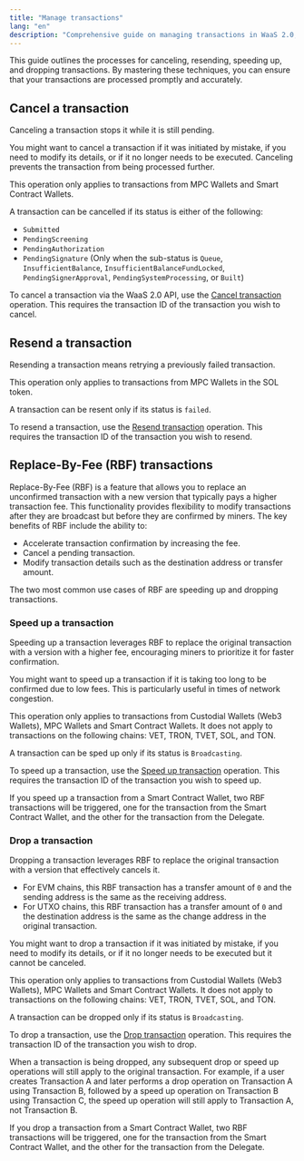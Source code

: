 ```yaml
---
title: "Manage transactions"
lang: "en"
description: "Comprehensive guide on managing transactions in WaaS 2.0, covering canceling, resending, speeding up, and dropping transactions."
---
```


This guide outlines the processes for canceling, resending, speeding up, and dropping transactions. By mastering these techniques, you can ensure that your transactions are processed promptly and accurately. 

## Cancel a transaction

Canceling a transaction stops it while it is still pending.

You might want to cancel a transaction if it was initiated by mistake, if you need to modify its details, or if it no longer needs to be executed. Canceling prevents the transaction from being processed further.

<Note>This operation only applies to transactions from MPC Wallets and Smart Contract Wallets.</Note>

A transaction can be cancelled if its status is either of the following:
- `Submitted`
- `PendingScreening`
- `PendingAuthorization`
- `PendingSignature` (Only when the sub-status is `Queue`, `InsufficientBalance`, `InsufficientBalanceFundLocked`, `PendingSignerApproval`, `PendingSystemProcessing`, or `Built`)
    
To cancel a transaction via the WaaS 2.0 API, use the [Cancel transaction](/v2/api-references/transactions/cancel-transaction) operation. This requires the transaction ID of the transaction you wish to cancel.

## Resend a transaction

Resending a transaction means retrying a previously failed transaction.

<Note>This operation only applies to transactions from MPC Wallets in the SOL token.</Note>

A transaction can be resent only if its status is `failed`.

To resend a transaction, use the [Resend transaction](/v2/api-references/transactions/resend-transaction) operation. This requires the transaction ID of the transaction you wish to resend.

## Replace-By-Fee (RBF) transactions

Replace-By-Fee (RBF) is a feature that allows you to replace an unconfirmed transaction with a new version that typically pays a higher transaction fee. This functionality provides flexibility to modify transactions after they are broadcast but before they are confirmed by miners. The key benefits of RBF include the ability to:

- Accelerate transaction confirmation by increasing the fee.
- Cancel a pending transaction.
- Modify transaction details such as the destination address or transfer amount.

The two most common use cases of RBF are speeding up and dropping transactions.

### Speed up a transaction

Speeding up a transaction leverages RBF to replace the original transaction with a version with a higher fee, encouraging miners to prioritize it for faster confirmation.

You might want to speed up a transaction if it is taking too long to be confirmed due to low fees. This is particularly useful in times of network congestion.

<Note>This operation only applies to transactions from Custodial Wallets (Web3 Wallets), MPC Wallets and Smart Contract Wallets. It does not apply to transactions on the following chains: VET, TRON, TVET, SOL, and TON.</Note>

A transaction can be sped up only if its status is `Broadcasting`.

To speed up a transaction, use the [Speed up transaction](/v2/api-references/transactions/speed-up-transaction) operation. This requires the transaction ID of the transaction you wish to speed up.

<Info>If you speed up a transaction from a Smart Contract Wallet, two RBF transactions will be triggered, one for the transaction from the Smart Contract Wallet, and the other for the transaction from the Delegate.</Info>

### Drop a transaction

Dropping a transaction leverages RBF to replace the original transaction with a version that effectively cancels it.
- For EVM chains, this RBF transaction has a transfer amount of `0` and the sending address is the same as the receiving address.
- For UTXO chains, this RBF transaction has a transfer amount of `0` and the destination address is the same as the change address in the original transaction.

You might want to drop a transaction if it was initiated by mistake, if you need to modify its details, or if it no longer needs to be executed but it cannot be canceled.

<Note>This operation only applies to transactions from Custodial Wallets (Web3 Wallets), MPC Wallets and Smart Contract Wallets. It does not apply to transactions on the following chains: VET, TRON, TVET, SOL, and TON.</Note>

A transaction can be dropped only if its status is `Broadcasting`.

To drop a transaction, use the [Drop transaction](/v2/api-references/transactions/drop-transaction) operation. This requires the transaction ID of the transaction you wish to drop.

When a transaction is being dropped, any subsequent drop or speed up operations will still apply to the original transaction. For example, if a user creates Transaction A and later performs a drop operation on Transaction A using Transaction B, followed by a speed up operation on Transaction B using Transaction C, the speed up operation will still apply to Transaction A, not Transaction B.

<Info>If you drop a transaction from a Smart Contract Wallet, two RBF transactions will be triggered, one for the transaction from the Smart Contract Wallet, and the other for the transaction from the Delegate.</Info>
